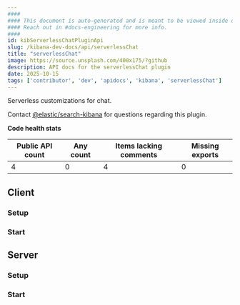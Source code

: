 ```yaml
---
####
#### This document is auto-generated and is meant to be viewed inside our experimental, new docs system.
#### Reach out in #docs-engineering for more info.
####
id: kibServerlessChatPluginApi
slug: /kibana-dev-docs/api/serverlessChat
title: "serverlessChat"
image: https://source.unsplash.com/400x175/?github
description: API docs for the serverlessChat plugin
date: 2025-10-15
tags: ['contributor', 'dev', 'apidocs', 'kibana', 'serverlessChat']
---
```


Serverless customizations for chat.

Contact [@elastic/search-kibana](https://github.com/orgs/elastic/teams/search-kibana) for questions regarding this plugin.

**Code health stats**

| Public API count  | Any count | Items lacking comments | Missing exports |
|-------------------|-----------|------------------------|-----------------|
| 4 | 0 | 4 | 0 |

## Client

### Setup
<DocDefinitionList data={[serverlessChatObj.client.setup]}/>

### Start
<DocDefinitionList data={[serverlessChatObj.client.start]}/>

## Server

### Setup
<DocDefinitionList data={[serverlessChatObj.server.setup]}/>

### Start
<DocDefinitionList data={[serverlessChatObj.server.start]}/>

